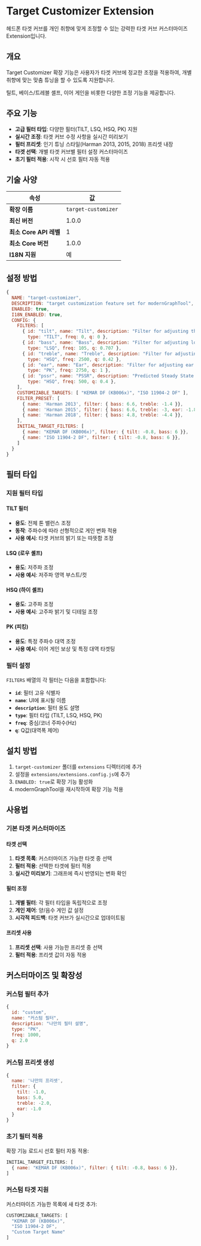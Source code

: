 # Target Customizer Extension

헤드폰 타겟 커브를 개인 취향에 맞게 조정할 수 있는 강력한 타겟 커브 커스터마이즈 Extension입니다.

## 개요

Target Customizer 확장 기능은 사용자가 타겟 커브에 정교한 조정을 적용하여, 개별 취향에 맞는 맞춤 튜닝을 할 수 있도록 지원합니다.

틸트, 베이스/트레블 셸프, 이어 게인을 비롯한 다양한 조정 기능을 제공합니다.

## 주요 기능

- **고급 필터 타입**: 다양한 필터(TILT, LSQ, HSQ, PK) 지원
- **실시간 조정**: 타겟 커브 수정 사항을 실시간 미리보기
- **필터 프리셋**: 인기 튜닝 스타일(Harman 2013, 2015, 2018) 프리셋 내장
- **타겟 선택**: 개별 타겟 커브별 필터 설정 커스터마이즈
- **초기 필터 적용**: 시작 시 선호 필터 자동 적용

## 기술 사양

| 속성 | 값 |
|----------|-------|
| **확장 이름** | `target-customizer` |
| **최신 버전** | 1.0.0 |
| **최소 Core API 레벨** | 1 |
| **최소 Core 버전** | 1.0.0 |
| **I18N 지원** | 예 |

## 설정 방법

```javascript
{
  NAME: "target-customizer",
  DESCRIPTION: "target customization feature set for modernGraphTool",
  ENABLED: true,
  I18N_ENABLED: true,
  CONFIG: {
    FILTERS: [
      { id: "tilt", name: "Tilt", description: "Filter for adjusting the overall tonal balance",
        type: "TILT", freq: 0, q: 0 },
      { id: "bass", name: "Bass", description: "Filter for adjusting low frequencies",
        type: "LSQ", freq: 105, q: 0.707 },
      { id: "treble", name: "Treble", description: "Filter for adjusting high frequencies",
        type: "HSQ", freq: 2500, q: 0.42 },
      { id: "ear", name: "Ear", description: "Filter for adjusting ear gain",
        type: "PK", freq: 2750, q: 1 },
      { id: "pssr", name: "PSSR", description: "Predicted Steady State Response",
        type: "HSQ", freq: 500, q: 0.4 },
    ],
    CUSTOMIZABLE_TARGETS: [ "KEMAR DF (KB006x)", "ISO 11904-2 DF" ],
    FILTER_PRESET: [
      { name: 'Harman 2013', filter: { bass: 6.6, treble: -1.4 }},
      { name: 'Harman 2015', filter: { bass: 6.6, treble: -3, ear: -1.8 }},
      { name: 'Harman 2018', filter: { bass: 4.8, treble: -4.4 }},
    ],
    INITIAL_TARGET_FILTERS: [
      { name: "KEMAR DF (KB006x)", filter: { tilt: -0.8, bass: 6 }},
      { name: "ISO 11904-2 DF", filter: { tilt: -0.8, bass: 6 }},
    ]
  }
}
```

## 필터 타입

### 지원 필터 타입

#### TILT 필터
- **용도**: 전체 톤 밸런스 조정
- **동작**: 주파수에 따라 선형적으로 게인 변화 적용
- **사용 예시**: 타겟 커브의 밝기 또는 따뜻함 조정

#### LSQ (로우 셸프)
- **용도**: 저주파 조정
- **사용 예시**: 저주파 영역 부스트/컷

#### HSQ (하이 셸프)
- **용도**: 고주파 조정
- **사용 예시**: 고주파 밝기 및 디테일 조정

#### PK (피킹)
- **용도**: 특정 주파수 대역 조정
- **사용 예시**: 이어 게인 보상 및 특정 대역 타겟팅

### 필터 설정

`FILTERS` 배열의 각 필터는 다음을 포함합니다:
- **`id`**: 필터 고유 식별자
- **`name`**: UI에 표시될 이름
- **`description`**: 필터 용도 설명
- **`type`**: 필터 타입 (TILT, LSQ, HSQ, PK)
- **`freq`**: 중심/코너 주파수(Hz)
- **`q`**: Q값(대역폭 제어)

## 설치 방법

1. `target-customizer` 폴더를 `extensions` 디렉터리에 추가
2. 설정을 `extensions/extensions.config.js`에 추가
3. `ENABLED: true`로 확장 기능 활성화
4. modernGraphTool을 재시작하여 확장 기능 적용

## 사용법

### 기본 타겟 커스터마이즈

#### 타겟 선택
1. **타겟 목록**: 커스터마이즈 가능한 타겟 중 선택
2. **필터 적용**: 선택한 타겟에 필터 적용
3. **실시간 미리보기**: 그래프에 즉시 반영되는 변화 확인

#### 필터 조정
1. **개별 필터**: 각 필터 타입을 독립적으로 조정
2. **게인 제어**: 양/음수 게인 값 설정
3. **시각적 피드백**: 타겟 커브가 실시간으로 업데이트됨

#### 프리셋 사용
1. **프리셋 선택**: 사용 가능한 프리셋 중 선택
2. **필터 적용**: 프리셋 값이 자동 적용

## 커스터마이즈 및 확장성

### 커스텀 필터 추가
```javascript
{ 
  id: "custom", 
  name: "커스텀 필터", 
  description: "나만의 필터 설명",
  type: "PK", 
  freq: 1000, 
  q: 2.0 
}
```

### 커스텀 프리셋 생성
```javascript
{ 
  name: '나만의 프리셋', 
  filter: { 
    tilt: -1.0, 
    bass: 5.0, 
    treble: -2.0, 
    ear: -1.0 
  }
}
```

### 초기 필터 적용
확장 기능 로드시 선호 필터 자동 적용:
```javascript
INITIAL_TARGET_FILTERS: [
  { name: "KEMAR DF (KB006x)", filter: { tilt: -0.8, bass: 6 }},
]
```

### 커스텀 타겟 지원
커스터마이즈 가능한 목록에 새 타겟 추가:
```javascript
CUSTOMIZABLE_TARGETS: [ 
  "KEMAR DF (KB006x)", 
  "ISO 11904-2 DF",
  "Custom Target Name"
]
```